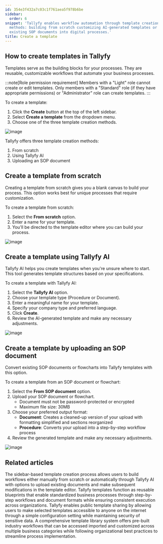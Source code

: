 ```yaml
---
id: 354e3f432a7c03c1f761aea5f978b6be
sidebar:
  order: 6
snippet: 'Tallyfy enables workflow automation through template creation using three
  methods: building from scratch customizing AI-generated templates or converting
  existing SOP documents into digital processes.'
title: Create a template
---
```


## How to create templates in Tallyfy

Templates serve as the building blocks for your processes. They are reusable, customizable workflows that automate your business processes.

:::note[Role permission requirement]
Members with a "Light" role cannot create or edit templates. Only members with a "Standard" role (if they have appropriate permissions) or "Administrator" role can create templates.
:::

To create a template:

1. Click the **Create** button at the top of the left sidebar.
2. Select **Create a template** from the dropdown menu.
3. Choose one of the three template creation methods.

![image](https://screenshots.tallyfy.com/tallyfy%2Fpro%2Fdesktop-light-click-create-fullscreen.png)

Tallyfy offers three template creation methods:

1. From scratch
2. Using Tallyfy AI
3. Uploading an SOP document

## Create a template from scratch

Creating a template from scratch gives you a blank canvas to build your process. This option works best for unique processes that require customization.

To create a template from scratch:
1. Select the **From scratch** option.
2. Enter a name for your template.
3. You'll be directed to the template editor where you can build your process.

![image](https://screenshots.tallyfy.com/tallyfy%2Fpro%2Fdesktop-light-create-template-scratch.png)

## Create a template using Tallyfy AI

Tallyfy AI helps you create templates when you're unsure where to start. This tool generates template structures based on your specifications.

To create a template with Tallyfy AI:
1. Select the **Tallyfy AI** option.
2. Choose your template type (Procedure or Document).
3. Enter a meaningful name for your template.
4. Specify your company type and preferred language.
5. Click **Create**.
6. Review the AI-generated template and make any necessary adjustments.

![image](https://screenshot.launchbrightly.com/tallyfy/pro/desktop-light-create-client-onboarding-template-from-tallyfyAI.png)

## Create a template by uploading an SOP document

Convert existing SOP documents or flowcharts into Tallyfy templates with this option.

To create a template from an SOP document or flowchart:
1. Select the **From SOP document** option.
2. Upload your SOP document or flowchart.
   * Document must not be password-protected or encrypted
   * Maximum file size: 30MB
3. Choose your preferred output format:
   * **Document**: Creates a cleaned-up version of your upload with formatting simplified and sections reorganized
   * **Procedure**: Converts your upload into a step-by-step workflow process
4. Review the generated template and make any necessary adjustments.

![image](https://screenshots.tallyfy.com/tallyfy%2Fpro%2Fdesktop-light-create-from-sop.png)


## Related articles
<CardGrid>
<LinkTitleCard header="<b>Tutorials > Create your first template</b>" href="/products/pro/tutorials/your-first-template/" > The sidebar-based template creation process allows users to build workflows either manually from scratch or automatically through Tallyfy AI with options to upload existing documents and make subsequent modifications in the template editor. </LinkTitleCard>
<LinkTitleCard header="<b>Documenting > Templates</b>" href="/products/pro/documenting/templates/" > Tallyfy templates function as reusable blueprints that enable standardized business processes through step-by-step workflows and document formats while ensuring consistent execution across organizations. </LinkTitleCard>
<LinkTitleCard header="<b>Templates > Publish a template</b>" href="/products/pro/documenting/templates/how-to-make-my-tallyfy-template-public/" > Tallyfy enables public template sharing by allowing users to make selected templates accessible to anyone on the internet through a simple configuration setting while maintaining security of sensitive data. </LinkTitleCard>
<LinkTitleCard header="<b>Templates > Sample Templates</b>" href="/products/pro/documenting/templates/how-can-i-access-tallyfys-sample-templates/" > A comprehensive template library system offers pre-built industry workflows that can be accessed imported and customized across multiple business categories while following organizational best practices to streamline process implementation. </LinkTitleCard>
</CardGrid>